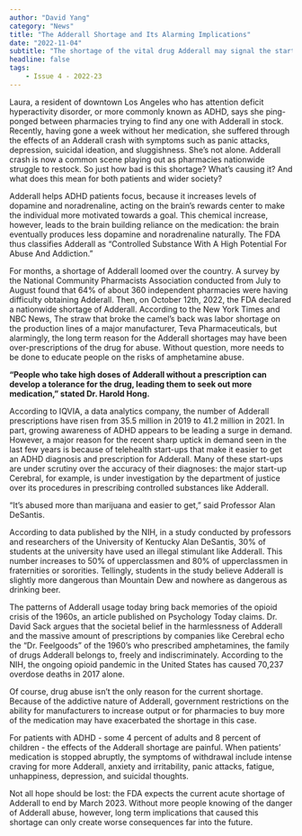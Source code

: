 ```yaml
---
author: "David Yang"
category: "News"
title: "The Adderall Shortage and Its Alarming Implications"
date: "2022-11-04"
subtitle: "The shortage of the vital drug Adderall may signal the start of a new era of drug abuse."
headline: false
tags:
    - Issue 4 - 2022-23
---
```


Laura, a resident of downtown Los Angeles who has attention deficit hyperactivity disorder, or more commonly known as ADHD, says she ping-ponged between pharmacies trying to find any one with Adderall in stock. Recently, having gone a week without her medication, she suffered through the effects of an Adderall crash with symptoms such as panic attacks, depression, suicidal ideation, and sluggishness. She’s not alone. Adderall crash is now a common scene playing out as pharmacies nationwide struggle to restock. So just how bad is this shortage? What’s causing it? And what does this mean for both patients and wider society?

Adderall helps ADHD patients focus, because it increases levels of dopamine and noradrenaline, acting on the brain’s rewards center to make the individual more motivated towards a goal. This chemical increase, however, leads to the brain building reliance on the medication: the brain eventually produces less dopamine and noradrenaline naturally. The FDA thus classifies Adderall as “Controlled Substance With A High Potential For Abuse And Addiction.”

For months, a shortage of Adderall loomed over the country. A survey by the National Community Pharmacists Association conducted from July to August found that 64% of about 360 independent pharmacies were having difficulty obtaining Adderall. Then, on October 12th, 2022, the FDA declared a nationwide shortage of Adderall. According to the New York Times and NBC News, The straw that broke the camel’s back was labor shortage on the production lines of a major manufacturer, Teva Pharmaceuticals, but alarmingly, the long term reason for the Adderall shortages may have been over-prescriptions of the drug for abuse. Without question, more needs to be done to educate people on the risks of amphetamine abuse. 

**“People who take high doses of Adderall without a prescription can develop a tolerance for the drug, leading them to seek out more medication,” stated Dr. Harold Hong.**

According to IQVIA, a data analytics company, the number of Adderall prescriptions have risen from 35.5 million in 2019 to 41.2 million in 2021. In part, growing awareness of ADHD appears to be leading a surge in demand. However, a major reason for the recent sharp uptick in demand seen in the last few years is because of telehealth start-ups that make it easier to get an ADHD diagnosis and prescription for Adderall. Many of these start-ups are under scrutiny over the accuracy of their diagnoses: the major start-up Cerebral, for example, is under investigation by the department of justice over its procedures in prescribing controlled substances like Adderall.

“It’s abused more than marijuana and easier to get,” said Professor Alan DeSantis.

According to data published by the NIH, in a study conducted by professors and researchers of the University of Kentucky Alan DeSantis, 30% of students at the university have used an illegal stimulant like Adderall. This number increases to 50% of upperclassmen and 80% of upperclassmen in fraternities or sororities. Tellingly, students in the study believe Adderall is slightly more dangerous than Mountain Dew and nowhere as dangerous as drinking beer.

The patterns of Adderall usage today bring back memories of the opioid crisis of the 1960s, an article published on Psychology Today claims. Dr. David Sack argues that the societal belief in the harmlessness of Adderall and the massive amount of prescriptions by companies like Cerebral echo the “Dr. Feelgoods” of the 1960’s who prescribed amphetamines, the family of drugs Adderall belongs to, freely and indiscriminately. According to the NIH, the ongoing opioid pandemic in the United States has caused 70,237 overdose deaths in 2017 alone.

Of course, drug abuse isn’t the only reason for the current shortage. Because of the addictive nature of Adderall, government restrictions on the ability for manufacturers to increase output or for pharmacies to buy more of the medication may have exacerbated the shortage in this case.

For patients with ADHD - some 4 percent of adults and 8 percent of children - the effects of the Adderall shortage are painful. When patients’ medication is stopped abruptly, the symptoms of withdrawal include intense craving for more Adderall, anxiety and irritability, panic attacks, fatigue, unhappiness, depression, and suicidal thoughts.

Not all hope should be lost: the FDA expects the current acute shortage of Adderall to end by March 2023. Without more people knowing of the danger of Adderall abuse, however, long term implications that caused this shortage can only create worse consequences far into the future.
